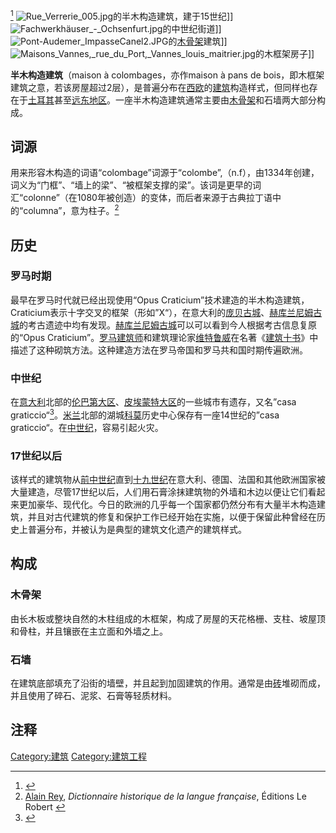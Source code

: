 <ref>{{cite web |title=Opus craticium |url=http://pompei.sns.it/prado_front_end/index.php?page=Soggettario&id=8024 |website=Pompei.La fortuna visione |accessdate=2020-06-05}}</ref>{{expand|time=2013-04-01}}
{{refimprove|time=2013-04-01}}
[[File:Rue_Verrerie_005.jpg|thumb]]的半木构造建筑，建于15世纪]]
[[Image:Fachwerkhäuser_-_Ochsenfurt.jpg|thumb]]的中世纪街道]]
[[Image:Pont-Audemer_ImpasseCanel2.JPG|thumb]]的[[木骨架|木骨架]]建筑]]
[[Image:Maisons_Vannes,_rue_du_Port,_Vannes_louis_maitrier.jpg|thumb]]的木框架房子]]

'''半木构造建筑'''（maison à colombages，亦作maison à pans de bois，即木框架建筑之意，若该房屋超过2层），是普遍分布在[[西欧|西欧]]的[[建筑|建筑]]构造样式，但同样也存在于[[土耳其|土耳其]]甚至[[遠東|远东地区]]。一座半木构造建筑通常主要由[[木骨架|木骨架]]和石墙两大部分构成。

==词源==
用来形容木构造的词语“colombage”词源于“colombe”,（n.f），由1334年创建，词义为“门框”、“墙上的梁”、“被框架支撑的梁”。该词是更早的词汇“colonne”（在1080年被创造）的变体，而后者来源于古典拉丁语中的“columna”，意为柱子。<ref>[[Alain_Rey|Alain Rey]], ''Dictionnaire historique de la langue française'', Éditions Le Robert {{ISBN|2850365327}}</ref>
==历史==
===罗马时期===
最早在罗马时代就已经出现使用“Opus Craticium”技术建造的半木构造建筑，Craticium表示十字交叉的框架（形如”X“），在意大利的[[庞贝古城|庞贝古城]]、[[赫库兰尼姆古城|赫库兰尼姆古城]]的考古遗迹中均有发现。[[赫库兰尼姆古城|赫库兰尼姆古城]]可以可以看到今人根据考古信息复原的“Opus Craticium”。[[罗马|罗马]][[建筑师|建筑师]]和建筑理论家[[维特鲁威|维特鲁威]]在名著《[[建筑十书|建筑十书]]》中描述了这种砌筑方法。这种建造方法在罗马帝国和罗马共和国时期传遍欧洲。
===中世纪===
在[[意大利|意大利]]北部的[[伦巴第大区|伦巴第大区]]、[[皮埃蒙特大区|皮埃蒙特大区]]的一些城市有遗存，又名”casa graticcio“<ref>{{cite web |title=Opus craticium o case a graticcio |url=https://ilcapochiave.it/opus-craticium-o-strutture-a-graticcio/ |website=il capochiave |accessdate=2020-06-05 |archive-date=2020-06-05 |archive-url=https://web.archive.org/web/20200605191838/https://ilcapochiave.it/opus-craticium-o-strutture-a-graticcio/ |dead-url=no }}</ref>。[[米兰|米兰]]北部的湖城[[科莫|科莫]]历史中心保存有一座14世纪的”casa graticcio“。在[[中世纪|中世纪]]，容易引起火灾。
===17世纪以后===
该样式的建筑物从[[前中世纪|前中世纪]]直到[[十九世纪|十九世纪]]在意大利、德国、法国和其他欧洲国家被大量建造，尽管17世纪以后，人们用石膏涂抹建筑物的外墙和木边以便让它们看起来更加豪华、现代化。今日的欧洲的几乎每一个国家都仍然分布有大量半木构造建筑，并且对古代建筑的修复和保护工作已经开始在实施，以便于保留此种曾经在历史上普遍分布，并被认为是典型的建筑文化遗产的建筑样式。

==构成==
===木骨架===
{{main|木骨架}}
由长木板或整块自然的木柱组成的木框架，构成了房屋的天花格栅、支柱、坡屋顶和骨柱，并且镶嵌在主立面和外墙之上。

===石墙===
在建筑底部填充了沿街的墙壁，并且起到加固建筑的作用。通常是由[[砖|砖]]堆砌而成，并且使用了碎石、泥浆、石膏等轻质材料。

== 注释 ==
{{References}}
[[Category:建筑|Category:建筑]]
[[Category:建筑工程|Category:建筑工程]]